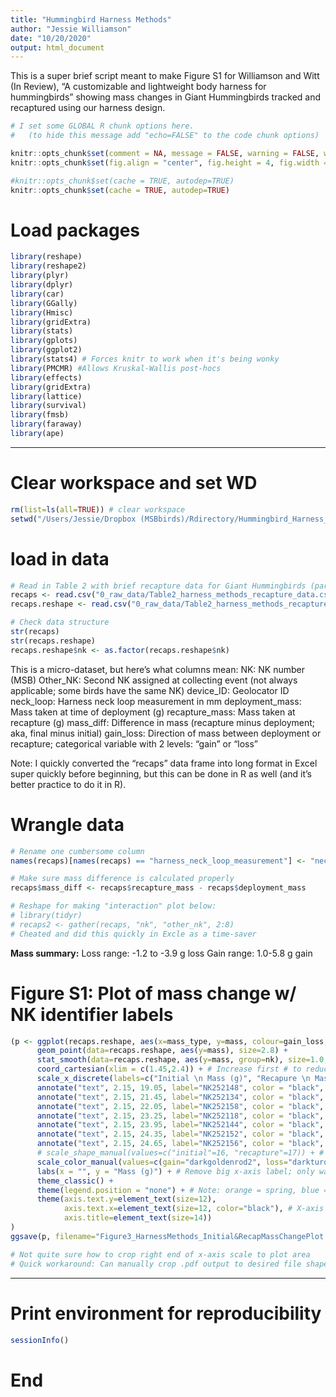 ```yaml
---
title: "Hummingbird Harness Methods"
author: "Jessie Williamson"
date: "10/20/2020"
output: html_document
---
```


This is a super brief script meant to make Figure S1 for Williamson and Witt (In Review), "A customizable and lightweight body harness for hummingbirds" showing mass changes in Giant Hummingbirds tracked and recaptured using our harness design. 


```R
# I set some GLOBAL R chunk options here.
#   (to hide this message add "echo=FALSE" to the code chunk options)

knitr::opts_chunk$set(comment = NA, message = FALSE, warning = FALSE, width = 100)
knitr::opts_chunk$set(fig.align = "center", fig.height = 4, fig.width = 6)

#knitr::opts_chunk$set(cache = TRUE, autodep=TRUE)
knitr::opts_chunk$set(cache = TRUE, autodep=TRUE)
```


# Load packages
```R
library(reshape)
library(reshape2)
library(plyr)
library(dplyr)
library(car)
library(GGally)
library(Hmisc)
library(gridExtra)
library(stats)
library(gplots)
library(ggplot2)
library(stats4) # Forces knitr to work when it's being wonky
library(PMCMR) #Allows Kruskal-Wallis post-hocs
library(effects)
library(gridExtra)
library(lattice)
library(survival)
library(fmsb)
library(faraway)
library(ape)
```


---

# Clear workspace and set WD
```R
rm(list=ls(all=TRUE)) # clear workspace 
setwd("/Users/Jessie/Dropbox (MSBbirds)/Rdirectory/Hummingbird_Harness_Methods")
```


# load in data 
```R
# Read in Table 2 with brief recapture data for Giant Hummingbirds (part of Jessie Williamson's ongoing dissertation research)
recaps <- read.csv("0_raw_data/Table2_harness_methods_recapture_data.csv", stringsAsFactors = TRUE) # n=7 geolocator individuals 
recaps.reshape <- read.csv("0_raw_data/Table2_harness_methods_recapture_data_reshape.csv", stringsAsFactors = TRUE) # for plotting, below

# Check data structure
str(recaps)
str(recaps.reshape)
recaps.reshape$nk <- as.factor(recaps.reshape$nk)
```

This is a micro-dataset, but here's what columns mean: 
NK: NK number (MSB)
Other_NK: Second NK assigned at collecting event (not always applicable; some birds have the same NK)
device_ID: Geolocator ID 
neck_loop: Harness neck loop measurement in mm 
deployment_mass: Mass taken at time of deployment (g)
recapture_mass: Mass taken at recapture (g) 
mass_diff: Difference in mass (recapture minus deployment; aka, final minus initial)
gain_loss: Direction of mass between deployment or recapture; categorical variable with 2 levels: "gain" or "loss"

Note: I quickly converted the "recaps" data frame into long format in Excel super quickly before beginning, but this can be done in R as well (and it's better practice to do it in R).


# Wrangle data 
```r
# Rename one cumbersome column 
names(recaps)[names(recaps) == "harness_neck_loop_measurement"] <- "neck_loop" # Make this column header simpler 

# Make sure mass difference is calculated properly 
recaps$mass_diff <- recaps$recapture_mass - recaps$deployment_mass

# Reshape for making "interaction" plot below: 
# library(tidyr)
# recaps2 <- gather(recaps, "nk", "other_nk", 2:8)
# Cheated and did this quickly in Excle as a time-saver 
```

**Mass summary:** 
Loss range: -1.2 to -3.9 g loss 
Gain range: 1.0-5.8 g gain 


# Figure S1: Plot of mass change w/ NK identifier labels
```r
(p <- ggplot(recaps.reshape, aes(x=mass_type, y=mass, colour=gain_loss, linetype=gain_loss)) + 
      geom_point(data=recaps.reshape, aes(y=mass), size=2.8) +
      stat_smooth(data=recaps.reshape, aes(y=mass, group=nk), size=1.0, method="lm") +
      coord_cartesian(xlim = c(1.45,2.4)) + # Increase first # to reduce space between y axis and Initial mass data 
      scale_x_discrete(labels=c("Initial \n Mass (g)", "Recapure \n Mass (g)")) + 
      annotate("text", 2.15, 19.05, label="NK252148", color = "black", size=3.5) + # NK252148 label
      annotate("text", 2.15, 21.45, label="NK252134", color = "black", size=3.5) + # NK252134 label
      annotate("text", 2.15, 22.05, label="NK252158", color = "black", size=3.5) + # NK252158 label
      annotate("text", 2.15, 23.25, label="NK252118", color = "black", size=3.5) + # NK252118 label
      annotate("text", 2.15, 23.95, label="NK252144", color = "black", size=3.5) + # NK252144 label
      annotate("text", 2.15, 24.35, label="NK252152", color = "black", size=3.5) + # NK252152 label
      annotate("text", 2.15, 24.65, label="NK252156", color = "black", size=3.5) + # NK252156 label
      # scale_shape_manual(values=c("initial"=16, "recapture"=17)) + # Manually sets shape based on geography 
      scale_color_manual(values=c(gain="darkgoldenrod2", loss="darkturquoise")) + 
      labs(x = "", y = "Mass (g)") + # Remove big x-axis label; only want "Initial mass" and "recapture mass" 
      theme_classic() +
      theme(legend.position = "none") + # Note: orange = spring, blue = winter 
      theme(axis.text.y=element_text(size=12), 
            axis.text.x=element_text(size=12, color="black"), # X-axis label font size 
            axis.title=element_text(size=14))
)
ggsave(p, filename="Figure3_HarnessMethods_Initial&RecapMassChangePlot.pdf", height=5, width=7, units="in")

# Not quite sure how to crop right end of x-axis scale to plot area 
# Quick workaround: Can manually crop .pdf output to desired file shape 
```


--------


# Print environment for reproducibility
```r
sessionInfo()
```


# End 




